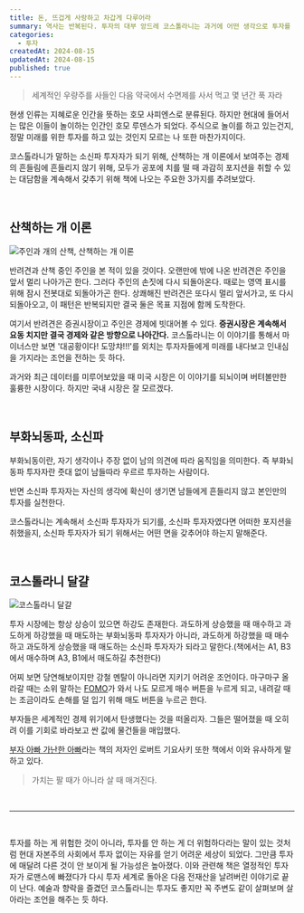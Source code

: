 ```yaml
---
title: 돈, 뜨겁게 사랑하고 차갑게 다루어라
summary: 역사는 반복된다. 투자의 대부 앙드레 코스톨라니는 과거에 어떤 생각으로 투자를 했을까?
categories:
  - 투자
createdAt: 2024-08-15
updatedAt: 2024-08-15
published: true
---
```


> 세계적인 우량주를 사들인 다음 약국에서 수면제를 사서 먹고 몇 년간 푹 자라

현생 인류는 지혜로운 인간을 뜻하는 호모 사피엔스로 분류된다. 하지만 현대에 들어서는 많은 이들이 놀이하는 인간인 호모 루덴스가 되었다. 주식으로 놀이를 하고 있는건지, 정말 미래를 위한 투자를 하고 있는 것인지 모르는 나 또한 마찬가지이다.

코스톨라니가 말하는 소신파 투자자가 되기 위해, 산책하는 개 이론에서 보여주는 경제의 흔들림에 흔들리지 않기 위해, 모두가 공포에 치를 떨 때 과감히 포지션을 취할 수 있는 대담함을 계속해서 갖추기 위해 책에 나오는 주요한 3가지를 추려보았다.

<br />

## 산책하는 개 이론

<Image
  src='/images/contents/books/money-hot-love-and-cold-treat/dog-and-owner.png'
  alt='주인과 개의 산책, 산책하는 개 이론'
  source='아이투자'
/>

반려견과 산책 중인 주인을 본 적이 있을 것이다. 오랜만에 밖에 나온 반려견은 주인을 앞서 멀리 나아가곤 한다. 그러다 주인의 손짓에 다시 되돌아온다. 때로는 영역 표시를 위해 잠시 전봇대로 되돌아가곤 한다. 상쾌해진 반려견은 또다시 멀리 앞서가고, 또 다시 되돌아오고, 이 패턴은 반복되지만 결국 둘은 목표 지점에 함께 도착한다.

여기서 반려견은 증권시장이고 주인은 경제에 빗대어볼 수 있다. **증권시장은 계속해서 요동 치지만 결국 경제와 같은 방향으로 나아간다.** 코스톨라니는 이 이야기를 통해서 마이너스만 보면 '대공황이다! 도망챠!!!'를 외치는 투자자들에게 미래를 내다보고 인내심을 가지라는 조언을 전하는 듯 하다.

과거와 최근 데이터를 미루어보았을 때 미국 시장은 이 이야기를 되뇌이며 버텨볼만한 훌륭한 시장이다. 하지만 국내 시장은 잘 모르겠다.

<br />

## 부화뇌동파, 소신파

부화뇌동이란, 자기 생각이나 주장 없이 남의 의견에 따라 움직임을 의미한다. 즉 부화뇌동파 투자자란 줏대 없이 남들따라 우르르 투자하는 사람이다.

반면 소신파 투자자는 자신의 생각에 확신이 생기면 남들에게 흔들리지 않고 본인만의 투자를 실천한다.

코스톨라니는 계속해서 소신파 투자자가 되기를, 소신파 투자자였다면 어떠한 포지션을 취했을지, 소신파 투자자가 되기 위해서는 어떤 면을 갖추어야 하는지 말해준다.

<br />

## 코스톨라니 달걀

<Image
  src='/images/contents/books/money-hot-love-and-cold-treat/kostolany-egg.jpeg'
  alt='코스톨라니 달걀'
  source='newskom'
/>

투자 시장에는 항상 상승이 있으면 하강도 존재한다. 과도하게 상승했을 때 매수하고 과도하게 하강했을 때 매도하는 부화뇌동파 투자자가 아니라, 과도하게 하강했을 때 매수하고 과도하게 상승했을 때 매도하는 소신파 투자자가 되라고 말한다.(책에서는 A1, B3에서 매수하며 A3, B1에서 매도하길 추천한다)

어찌 보면 당연해보이지만 강철 멘탈이 아니라면 지키기 어려운 조언이다. 마구마구 올라갈 때는 소위 말하는 [FOMO](https://www.google.com/search?q=fomo)가 와서 나도 모르게 매수 버튼을 누르게 되고, 내려갈 때는 조금이라도 손해를 덜 입기 위해 매도 버튼을 누르곤 한다.

부자들은 세계적인 경제 위기에서 탄생했다는 것을 떠올리자. 그들은 떨어졌을 때 오히려 이를 기회로 바라보고 싼 값에 물건들을 매입했다.

[부자 아빠 가난한 아빠](https://product.kyobobook.co.kr/detail/S000001772245)라는 책의 저자인 로버트 기요사키 또한 책에서 이와 유사하게 말하고 있다.

> 가치는 팔 때가 아니라 살 때 매겨진다.

<br />

---

<br />

투자를 하는 게 위험한 것이 아니라, 투자를 안 하는 게 더 위험하다라는 말이 있는 것처럼 현대 자본주의 사회에서 투자 없이는 자유를 얻기 어려운 세상이 되었다. 그만큼 투자에 매달려 다른 것이 안 보이게 될 가능성은 높아졌다. 이와 관련해 책은 열정적인 투자자가 로맨스에 빠졌다가 다시 투자 세계로 돌아온 다음 전재산을 날려버린 이야기로 끝이 난다. 예술과 향락을 즐겼던 코스톨라니는 투자도 좋지만 꼭 주변도 같이 살펴보며 살아라는 조언을 해주는 듯 하다.
